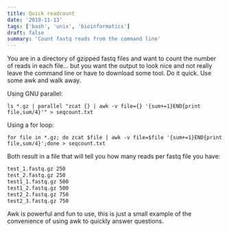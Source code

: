 ```yaml
---
title: Quick readcount
date: '2019-11-13'
tags: ['bash', 'unix', 'bioinformatics']
draft: false
summary: 'Count fastq reads from the command line'
---
```


You are in a directory of gzipped fastq files and want to count the number of reads in each file... but you want the output to look nice and not really leave the command line or have to download some tool. Do it quick. Use some awk and walk away.

Using GNU parallel:

```
ls *.gz | parallel "zcat {} | awk -v file={} '{sum+=1}END{print file,sum/4}'" > seqcount.txt
```

Using a for loop:

```
for file in *.gz; do zcat $file | awk -v file=$file '{sum+=1}END{print file,sum/4}';done > seqcount.txt
```

Both result in a file that will tell you how many reads per fastq file you have:

```seqcount.txt
test_1.fastq.gz 250
test_2.fastq.gz 250
test1_1.fastq.gz 500
test1_2.fastq.gz 500
test2_2.fastq.gz 750
test2_3.fastq.gz 750
```

Awk is powerful and fun to use, this is just a small example of the convenience of using awk to quickly answer questions.
